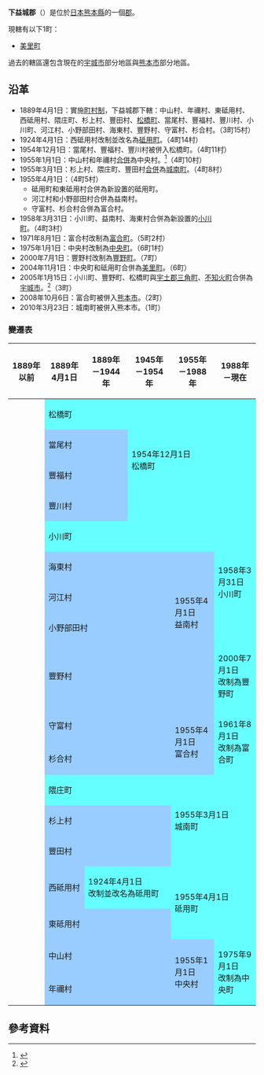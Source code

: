 {{日本郡
| 郡 = 下益城郡
| 日文原名 = 下益城郡
| 平假名 = しもましきぐん
| 羅馬字拼音 = Shimomashiki-gun
| 地圖 = [[File:Misato_in_Kumamoto_Prefecture.png|250px]]
| 都道府縣 = 熊本縣
| 編號 = 
| 町 = 1
| 村 = 
| 經度 = 
| 緯度 = 
| 註記 = 
|}}
'''下益城郡'''（{{jpn|j=下益城郡|hg=しもましきぐん|rm=Shimomashiki gun|f=y}}）是位於[[日本|日本]][[熊本縣|熊本縣]]的一個[[郡|郡]]。

現轄有以下1町：
*[[美里町_(熊本縣)|美里町]]

過去的轄區還包含現在的[[宇城市|宇城市]]部分地區與[[熊本市|熊本市]]部分地區。

== 沿革 ==
* 1889年4月1日：實施[[町村制|町村制]]，下益城郡下轄：中山村、年禰村、東砥用村、西砥用村、隈庄町、杉上村、豐田村、[[松橋町|松橋町]]、當尾村、豐福村、豐川村、小川町、河江村、小野部田村、海東村、豐野村、守富村、杉合村。（3町15村）
* 1924年4月1日：西砥用村改制並改名為[[砥用町|砥用町]]。（4町14村）
* 1954年12月1日：當尾村、豐福村、豐川村被併入松橋町。（4町11村）
* 1955年1月1日：中山村和年禰村[[市町村合併|合併]]為中央村。<ref>{{Cite web| publisher=美里町公所| title=町的歷史| url=http://www.misato-t.kumamoto-sgn.jp/web/profile/rekisi.htm| accessdate=2008-12-31| language=ja| deadurl=yes| archiveurl=https://web.archive.org/web/20061006133327/http://www.misato-t.kumamoto-sgn.jp/web/profile/rekisi.htm| archivedate=2006-10-06}}</ref>（4町10村）
* 1955年3月1日：杉上村、隈庄町、豐田村[[市町村合併|合併]]為[[城南町|城南町]]。（4町8村）
* 1955年4月1日：（4町5村）
** 砥用町和東砥用村合併為新設置的砥用町。
** 河江村和小野部田村合併為益南村。
** 守富村、杉合村合併為富合村。
* 1958年3月31日：小川町、益南村、海東村合併為新設置的[[小川町_(熊本縣)|小川町]]。（4町3村）
* 1971年8月1日：富合村改制為[[富合町|富合町]]。（5町2村）
* 1975年1月1日：中央村改制為[[中央町_(熊本縣)|中央町]]。（6町1村）
* 2000年7月1日：豐野村改制為[[豐野町|豐野町]]。（7町）
* 2004年11月1日：中央町和砥用町合併為[[美里町_(熊本縣)|美里町]]。（6町）
* 2005年1月15日：小川町、豐野町、松橋町與[[宇土郡|宇土郡]][[三角町|三角町]]、[[不知火町|不知火町]]合併為[[宇城市|宇城市]]。<ref>{{Cite web| publisher=宇城市政府| title=宇城市誕生的舊町的歷史| url=http://www.city.uki.kumamoto.jp/cgi-bin/odb-get.exe?WIT_template=AC020000&WIT_oid=icityv2::Contents::2533&Gc=1051| accessdate=2008-12-26| language=ja}}{{dead link|date=2018年2月 |bot=InternetArchiveBot |fix-attempted=yes }}</ref>（3町）
* 2008年10月6日：富合町被併入[[熊本市|熊本市]]。（2町）
* 2010年3月23日：城南町被併入熊本市。（1町）

=== 變遷表 ===
{| class="wikitable" style="font-size:x-small"
! 1889年以前
! 1889年4月1日
! 1889年－1944年
! 1945年－1954年
! colspan="2" | 1955年－1988年
! colspan="2" | 1988年－現在
! 現在
|-
|
| colspan=2 style="background-color:#6ff;" | 松橋町
| rowspan=4 colspan=4 style="background-color:#6ff;" | 1954年12月1日<br />松橋町
| rowspan=9 colspan=2 | 2005年1月15日<br />合併為宇城市
|-
|
| colspan=2 style="background-color:#9cf;" | 當尾村
|-
|
| colspan=2 style="background-color:#9cf;" | 豐福村
|-
|
| colspan=2 style="background-color:#9cf;" | 豐川村
|-
|
| colspan=4 style="background-color:#6ff;" | 小川町
| rowspan=4 colspan=2 style="background-color:#6ff;" | 1958年3月31日<br />小川町
|-
|
| colspan=4 style="background-color:#9cf;" | 海東村
|-
|
| colspan=3 style="background-color:#9cf;" | 河江村
| rowspan=2 style="background-color:#9cf;" | 1955年4月1日<br />益南村
|-
|
| colspan=3 style="background-color:#9cf;" | 小野部田村
|-
|
| colspan=5 style="background-color:#9cf;" | 豐野村
| style="background-color:#6ff;" | 2000年7月1日<br />改制為豐野町
|-
|
| colspan=3 style="background-color:#9cf;" | 守富村
| rowspan=2 style="background-color:#9cf;" | 1955年4月1日<br />富合村
| rowspan=2 colspan=2 style="background-color:#6ff;" | 1961年8月1日<br />改制為富合町
| rowspan=2 colspan=2 | 2008年10月6日<br />併入熊本市
|-
|
| colspan=3 style="background-color:#9cf;" | 杉合村
|-
|
| colspan=3 style="background-color:#6ff;" | 隈庄町
| rowspan=3 colspan=3 style="background-color:#6ff;" | 1955年3月1日<br />城南町
| rowspan=3 colspan=2 | 2010年3月23日<br>併入熊本市
|-
|
| colspan=3 style="background-color:#9cf;" | 杉上村
|-
|
| colspan=3 style="background-color:#9cf;" | 豐田村
|-
|
| style="background-color:#9cf;" | 西砥用村
| colspan=2 style="background-color:#6ff;" | 1924年4月1日<br />改制並改名為砥用町
| rowspan=2 colspan=3 style="background-color:#6ff;" | 1955年4月1日<br />砥用町
| rowspan=4 colspan=2 style="background-color:#6ff;" | 2004年11月1日<br />美里町
|-
|
| colspan=3 style="background-color:#9cf;" | 東砥用村
|-
|
| colspan=3 style="background-color:#9cf;" | 中山村
| rowspan=2 style="background-color:#9cf;" | 1955年1月1日<br />中央村
| rowspan=2 colspan=2 style="background-color:#6ff;" | 1975年9月1日<br />改制為中央町
|-
|
| colspan=3 style="background-color:#9cf;" | 年禰村
|}

== 參考資料 ==
{{reflist}}

{{熊本縣}}
{{火國二國的郡}}{{Authority control}}